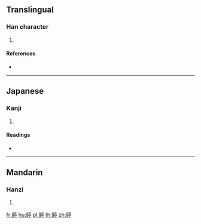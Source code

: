 {{character info/new}}
==Translingual==

===Han character===
{{Han char|rn=128|rad=耳|as=09|sn=15|four=10121|canj=SJYRN}}

# {{defn|Han|sort=耳09}}

====References====
* {{Han ref|kx=0968.270|dkj=29118|dj=1418.210|hdz=42792.190|uh=8064|ud=32868|bh=E6FB|bd=59131}}

----

==Japanese==

===Kanji===
{{ja-kanji|grade=|rs=耳09}}

# {{defn|lang=ja|sort=耳09}}

====Readings====
* {{ja-readings|on=[[てい]] (tei), [[じょう]] (jō)|kun=[[みみだれ]] (mimidare)|nanori=}}

----

==Mandarin==

===Hanzi===
{{cmn-hanzi|pin=[[tíng]] ([[ting2]])|wg=t'ing<sup>2</sup>}}

# {{defn|lang=cmn|sort=耳09}}

[[fr:聤]]
[[hu:聤]]
[[pl:聤]]
[[th:聤]]
[[zh:聤]]
